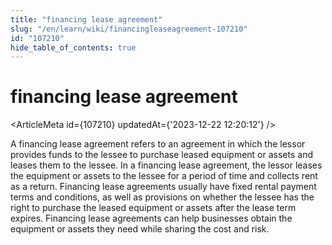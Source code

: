 ```yaml
---
title: "financing lease agreement"
slug: "/en/learn/wiki/financingleaseagreement-107210"
id: "107210"
hide_table_of_contents: true
---
```



# financing lease agreement

<ArticleMeta id={107210} updatedAt={'2023-12-22 12:20:12'} />
<div className='border-solid border-b border-t-0 my-4 border-[var(--ifm-color-gray-300)]' />

A financing lease agreement refers to an agreement in which the lessor provides funds to the lessee to purchase leased equipment or assets and leases them to the lessee. In a financing lease agreement, the lessor leases the equipment or assets to the lessee for a period of time and collects rent as a return. Financing lease agreements usually have fixed rental payment terms and conditions, as well as provisions on whether the lessee has the right to purchase the leased equipment or assets after the lease term expires. Financing lease agreements can help businesses obtain the equipment or assets they need while sharing the cost and risk.
